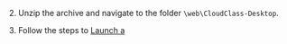 <PlatformWrapper platform="web">

2. Unzip the archive and navigate to the folder `\web\CloudClass-Desktop`.

3. Follow the steps to [Launch a <Vg k="FC" />](./get-started/#implement-a-flexible-classroom)

</PlatformWrapper>
